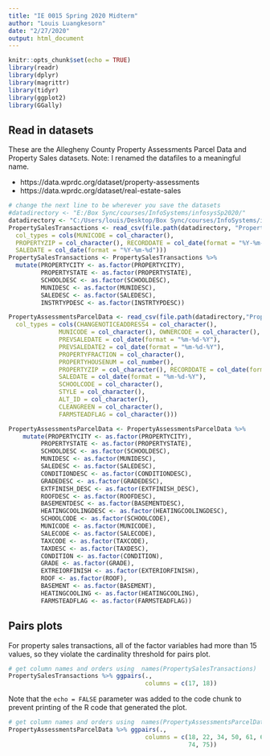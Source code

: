 ```yaml
---
title: "IE 0015 Spring 2020 Midterm"
author: "Louis Luangkesorn"
date: "2/27/2020"
output: html_document
---
```


```r
knitr::opts_chunk$set(echo = TRUE)
library(readr)
library(dplyr)
library(magrittr)
library(tidyr)
library(ggplot2)
library(GGally)
```

## Read in datasets

These are the Allegheny County Property Assessments Parcel Data and Property Sales datasets.  Note: I renamed the datafiles to a meaningful name.

- https://data.wprdc.org/dataset/property-assessments
- https://data.wprdc.org/dataset/real-estate-sales

```r
# change the next line to be wherever you save the datasets
#datadirectory <- "E:/Box Sync/courses/InfoSystems/infosysSp2020/"
datadirectory <- "C:/Users/louis/Desktop/Box Sync/courses/InfoSystems/infosysSp2020/"
PropertySalesTransactions <- read_csv(file.path(datadirectory, "PropertySalesTransactions.csv"),
  col_types = cols(MUNICODE = col_character(),
  PROPERTYZIP = col_character(), RECORDDATE = col_date(format = "%Y-%m-%d"),
  SALEDATE = col_date(format = "%Y-%m-%d")))
PropertySalesTransactions <- PropertySalesTransactions %>% 
  mutate(PROPERTYCITY <- as.factor(PROPERTYCITY),
         PROPERTYSTATE <- as.factor(PROPERTYSTATE),
         SCHOOLDESC <- as.factor(SCHOOLDESC),
         MUNIDESC <- as.factor(MUNIDESC),
         SALEDESC <- as.factor(SALEDESC),
         INSTRTYPDESC <- as.factor(INSTRTYPDESC))

PropertyAssessmentsParcelData <- read_csv(file.path(datadirectory,"PropertyAssessmentsParcelData.csv"),
  col_types = cols(CHANGENOTICEADDRESS4 = col_character(),
              MUNICODE = col_character(), OWNERCODE = col_character(),
              PREVSALEDATE = col_date(format = "%m-%d-%Y"),
              PREVSALEDATE2 = col_date(format = "%m-%d-%Y"),
              PROPERTYFRACTION = col_character(),
              PROPERTYHOUSENUM = col_number(),
              PROPERTYZIP = col_character(), RECORDDATE = col_date(format = "%m-%d-%Y"),
              SALEDATE = col_date(format = "%m-%d-%Y"),
              SCHOOLCODE = col_character(),
              STYLE = col_character(),
              ALT_ID = col_character(),
              CLEANGREEN = col_character(),
              FARMSTEADFLAG = col_character()))

PropertyAssessmentsParcelData <- PropertyAssessmentsParcelData %>%
    mutate(PROPERTYCITY <- as.factor(PROPERTYCITY),
         PROPERTYSTATE <- as.factor(PROPERTYSTATE),
         SCHOOLDESC <- as.factor(SCHOOLDESC),
         MUNIDESC <- as.factor(MUNIDESC),
         SALEDESC <- as.factor(SALEDESC),
         CONDITIONDESC <- as.factor(CONDITIONDESC),
         GRADEDESC <- as.factor(GRADEDESC),
         EXTFINISH_DESC <- as.factor(EXTFINISH_DESC),
         ROOFDESC <- as.factor(ROOFDESC),
         BASEMENTDESC <- as.factor(BASEMENTDESC),
         HEATINGCOOLINGDESC <- as.factor(HEATINGCOOLINGDESC),
         SCHOOLCODE <- as.factor(SCHOOLCODE),
         MUNICODE <- as.factor(MUNICODE),
         SALECODE <- as.factor(SALECODE),
         TAXCODE <- as.factor(TAXCODE),
         TAXDESC <- as.factor(TAXDESC),
         CONDITION <- as.factor(CONDITION),
         GRADE <- as.factor(GRADE),
         EXTREIORFINISH <- as.factor(EXTERIORFINISH),
         ROOF <- as.factor(ROOF),
         BASEMENT <- as.factor(BASEMENT),
         HEATINGCOOLING <- as.factor(HEATINGCOOLING),
         FARMSTEADFLAG <- as.factor(FARMSTEADFLAG))
```

## Pairs plots

For property sales transactions, all of the factor variables had more than 15 values, so they violate the cardinality threshold for pairs plot.

```r
# get column names and orders using  names(PropertySalesTransactions)
PropertySalesTransactions %>% ggpairs(., 
                                      columns = c(17, 18))
```

Note that the `echo = FALSE` parameter was added to the code chunk to prevent printing of the R code that generated the plot.

```r
# get column names and orders using  names(PropertyAssessmentsParcelData)
PropertyAssessmentsParcelData %>% ggpairs(., 
                                      columns = c(18, 22, 34, 50, 61, 64, 70,
                                                  74, 75))
```




